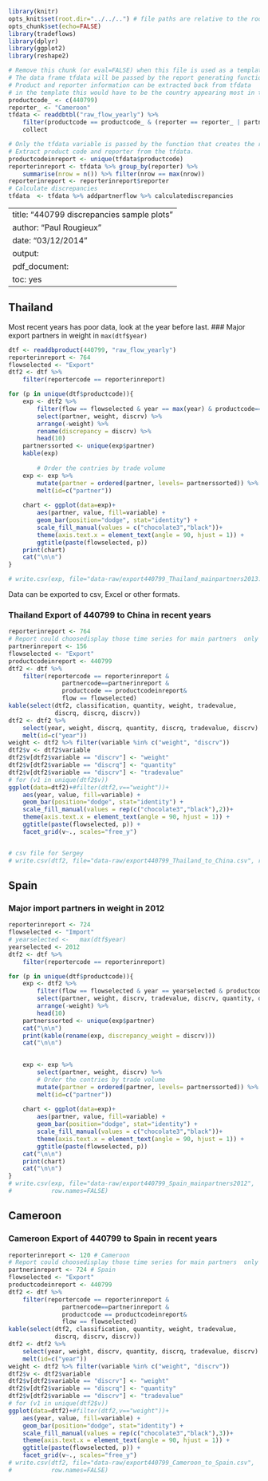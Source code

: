 ```r
library(knitr)
opts_knit$set(root.dir="../../..") # file paths are relative to the root of the project directory
opts_chunk$set(echo=FALSE)
library(tradeflows)
library(dplyr)
library(ggplot2)
library(reshape2)
``` 

```r
# Remove this chunk (or eval=FALSE) when this file is used as a template
# The data frame tfdata will be passed by the report generating function to the template
# Product and reporter information can be extracted back from tfdata 
# in the template this would have to be the country appearing most in the data frame
productcode_ <- c(440799)
reporter_ <- "Cameroon" 
tfdata <- readdbtbl("raw_flow_yearly") %>%
    filter(productcode == productcode_ & (reporter == reporter_ | partner == reporter_)) %>%
    collect
```


```r
# Only the tfdata variable is passed by the function that creates the report
# Extract product code and reporter from the tfdata.
productcodeinreport <- unique(tfdata$productcode)
reporterinreport <- tfdata %>% group_by(reporter) %>% 
    summarise(nrow = n()) %>% filter(nrow == max(nrow))
reporterinreport <- reporterinreport$reporter
# Calculate discrepancies
tfdata  <- tfdata %>% addpartnerflow %>% calculatediscrepancies 
```

---
title: "440799 discrepancies sample plots "
author: "Paul Rougieux"
date: "03/12/2014"
output:
  pdf_document:
    toc: yes
---


## Thailand
Most recent years has poor data, look at the year before last.
### Major export partners in weight in ` max(dtf$year)` 
```r
dtf <- readdbproduct(440799, "raw_flow_yearly")
reporterinreport <- 764
flowselected <- "Export"
dtf2 <- dtf %>%
    filter(reportercode == reporterinreport)

for (p in unique(dtf$productcode)){
    exp <- dtf2 %>% 
        filter(flow == flowselected & year == max(year) & productcode==p) %>%
        select(partner, weight, discrv) %>%
        arrange(-weight) %>%
        rename(discrepancy = discrv) %>%
        head(10)
    partnerssorted <- unique(exp$partner)
    kable(exp)
    
        # Order the contries by trade volume
    exp <- exp %>%
        mutate(partner = ordered(partner, levels= partnerssorted)) %>%
        melt(id=c("partner"))
    
    chart <- ggplot(data=exp)+
        aes(partner, value, fill=variable) +
        geom_bar(position="dodge", stat="identity") +
        scale_fill_manual(values = c("chocolate3","black"))+
        theme(axis.text.x = element_text(angle = 90, hjust = 1)) +
        ggtitle(paste(flowselected, p))
    print(chart)
    cat("\n\n")
}

# write.csv(exp, file="data-raw/export440799_Thailand_mainpartners2013.csv", row.names=FALSE)
```
Data can be exported to csv, Excel or other formats.


### Thailand Export of 440799 to China in recent years
```r
reporterinreport <- 764
# Report could choosedisplay those time series for main partners  only
partnerinreport <- 156 
flowselected <- "Export"
productcodeinreport <- 440799
dtf2 <- dtf %>%
    filter(reportercode == reporterinreport & 
               partnercode==partnerinreport &
               productcode == productcodeinreport&
               flow == flowselected)
kable(select(dtf2, classification, quantity, weight, tradevalue, 
             discrq, discrq, discrv))
dtf2 <- dtf2 %>%
    select(year, weight, discrq, quantity, discrq, tradevalue, discrv) %>%
    melt(id=c("year"))
weight <- dtf2 %>% filter(variable %in% c("weight", "discrv"))
dtf2$v <- dtf2$variable
dtf2$v[dtf2$variable == "discrv"] <- "weight"
dtf2$v[dtf2$variable == "discrq"] <- "quantity"
dtf2$v[dtf2$variable == "discrv"] <- "tradevalue"
# for (v1 in unique(dtf2$v))
ggplot(data=dtf2)+#filter(dtf2,v=="weight"))+
    aes(year, value, fill=variable) +
    geom_bar(position="dodge", stat="identity") +
    scale_fill_manual(values = rep(c("chocolate3","black"),2))+
    theme(axis.text.x = element_text(angle = 90, hjust = 1)) +
    ggtitle(paste(flowselected, p)) +
    facet_grid(v~., scales="free_y")


# csv file for Sergey
# write.csv(dtf2, file="data-raw/export440799_Thailand_to_China.csv", row.names=FALSE) 
```

## Spain
### Major import partners in weight in 2012
```r
reporterinreport <- 724
flowselected <- "Import"
# yearselected <-   max(dtf$year)
yearselected <- 2012
dtf2 <- dtf %>%
    filter(reportercode == reporterinreport)

for (p in unique(dtf$productcode)){
    exp <- dtf2 %>% 
        filter(flow == flowselected & year == yearselected & productcode==p) %>%
        select(partner, weight, discrv, tradevalue, discrv, quantity, discrq) %>%
        arrange(-weight) %>%
        head(10)
    partnerssorted <- unique(exp$partner)
    cat("\n\n")
    print(kable(rename(exp, discrepancy_weight = discrv)))
    cat("\n\n")

    
    exp <- exp %>%
        select(partner, weight, discrv) %>%
        # Order the contries by trade volume
        mutate(partner = ordered(partner, levels= partnerssorted)) %>%
        melt(id=c("partner"))
    
    chart <- ggplot(data=exp)+
        aes(partner, value, fill=variable) +
        geom_bar(position="dodge", stat="identity") +
        scale_fill_manual(values = c("chocolate3","black"))+
        theme(axis.text.x = element_text(angle = 90, hjust = 1)) +
        ggtitle(paste(flowselected, p))
    cat("\n\n")
    print(chart)
    cat("\n\n")
}
# write.csv(exp, file="data-raw/export440799_Spain_mainpartners2012", 
#           row.names=FALSE)
```

## Cameroon
### Cameroon Export of 440799 to Spain in recent years
```r
reporterinreport <- 120 # Cameroon
# Report could choosedisplay those time series for main partners  only
partnerinreport <- 724 # Spain 
flowselected <- "Export"
productcodeinreport <- 440799
dtf2 <- dtf %>%
    filter(reportercode == reporterinreport & 
               partnercode==partnerinreport &
               productcode == productcodeinreport&
               flow == flowselected)
kable(select(dtf2, classification, quantity, weight, tradevalue, 
             discrq, discrv, discrv))
dtf2 <- dtf2 %>%
    select(year, weight, discrv, quantity, discrq, tradevalue, discrv) %>%
    melt(id=c("year"))
weight <- dtf2 %>% filter(variable %in% c("weight", "discrv"))
dtf2$v <- dtf2$variable
dtf2$v[dtf2$variable == "discrv"] <- "weight"
dtf2$v[dtf2$variable == "discrq"] <- "quantity"
dtf2$v[dtf2$variable == "discrv"] <- "tradevalue"
# for (v1 in unique(dtf2$v))
ggplot(data=dtf2)+#filter(dtf2,v=="weight"))+
    aes(year, value, fill=variable) +
    geom_bar(position="dodge", stat="identity") +
    scale_fill_manual(values = rep(c("chocolate3","black"),3))+
    theme(axis.text.x = element_text(angle = 90, hjust = 1)) +
    ggtitle(paste(flowselected, p)) +
    facet_grid(v~., scales="free_y")
# write.csv(dtf2, file="data-raw/export440799_Cameroon_to_Spain.csv", 
#           row.names=FALSE)
```
